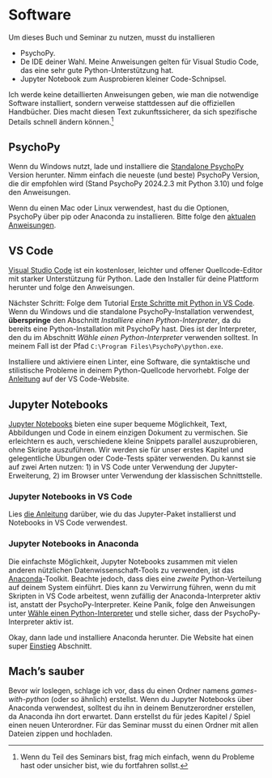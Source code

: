 # Software {- #software.de}
Um dieses Buch und Seminar zu nutzen, musst du installieren

* PsychoPy.
* De IDE deiner Wahl. Meine Anweisungen gelten für Visual Studio Code, das eine sehr gute Python-Unterstützung hat.
* Jupyter Notebook zum Ausprobieren kleiner Code-Schnipsel.

Ich werde keine detaillierten Anweisungen geben, wie man die notwendige Software installiert, sondern verweise stattdessen auf die offiziellen Handbücher. Dies macht diesen Text zukunftssicherer, da sich spezifische Details schnell ändern können.^[Wenn du Teil des Seminars bist, frag mich einfach, wenn du Probleme hast oder unsicher bist, wie du fortfahren sollst.]

## PsychoPy {#install-psychopy}
Wenn du Windows nutzt, lade und installiere die [Standalone PsychoPy](https://www.psychopy.org/download.html) Version herunter. Nimm einfach die neueste (und beste) PsychoPy Version, die dir empfohlen wird (Stand PsychoPy 2024.2.3 mit Python 3.10) und folge den Anweisungen.

Wenn du einen Mac oder Linux verwendest, hast du die Optionen, PsychoPy über pip oder Anaconda zu installieren. Bitte folge den [aktualen Anweisungen](https://www.psychopy.org/download.html#manual-installations).

## VS Code {#install-vs-code}
[Visual Studio Code](https://code.visualstudio.com/) ist ein kostenloser, leichter und offener Quellcode-Editor mit starker Unterstützung für Python. Lade den Installer für deine Plattform herunter und folge den Anweisungen.

Nächster Schritt: Folge dem Tutorial [Erste Schritte mit Python in VS Code](https://code.visualstudio.com/docs/python/python-tutorial). Wenn du Windows und die standalone PsychoPy-Installation verwendest, **überspringe** den Abschnitt _Installiere einen Python-Interpreter_, da du bereits eine Python-Installation mit PsychoPy hast. Dies ist der Interpreter, den du im Abschnitt _Wähle einen Python-Interpreter_ verwenden solltest. In meinem Fall ist der Pfad `C:\Program Files\PsychoPy\python.exe`.

Installiere und aktiviere einen Linter, eine Software, die syntaktische und stilistische Probleme in deinem Python-Quellcode hervorhebt. Folge der [Anleitung](https://code.visualstudio.com/docs/python/linting) auf der VS Code-Website.

## Jupyter Notebooks {#jupyter-notebooks}
[Jupyter Notebooks](https://jupyter.org/) bieten eine super bequeme Möglichkeit, Text, Abbildungen und Code in einem einzigen Dokument zu vermischen. Sie erleichtern es auch, verschiedene kleine Snippets parallel auszuprobieren, ohne Skripte auszuführen. Wir werden sie für unser erstes Kapitel und gelegentliche Übungen oder Code-Tests später verwenden. Du kannst sie auf zwei Arten nutzen: 1) in VS Code unter Verwendung der Jupyter-Erweiterung, 2) im Browser unter Verwendung der klassischen Schnittstelle.

### Jupyter Notebooks in VS Code
Lies [die Anleitung](https://code.visualstudio.com/docs/datascience/jupyter-notebooks) darüber, wie du das Jupyter-Paket installierst und Notebooks in VS Code verwendest.

### Jupyter Notebooks in Anaconda
Die einfachste Möglichkeit, Jupyter Notebooks zusammen mit vielen anderen nützlichen Datenwissenschaft-Tools zu verwenden, ist das [Anaconda](https://www.anaconda.com/products/individual)-Toolkit. Beachte jedoch, dass dies eine _zweite_ Python-Verteilung auf deinem System einführt. Dies kann zu Verwirrung führen, wenn du mit Skripten in VS Code arbeitest, wenn zufällig der Anaconda-Interpreter aktiv ist, anstatt der PsychoPy-Interpreter. Keine Panik, folge den Anweisungen unter [Wähle einen Python-Interpreter](https://code.visualstudio.com/docs/python/python-tutorial#_select-a-python-interpreter) und stelle sicher, dass der PsychoPy-Interpreter aktiv ist.

Okay, dann lade und installiere Anaconda herunter. Die Website hat einen super [Einstieg](https://docs.anaconda.com/anaconda/user-guide/getting-started/) Abschnitt.

## Mach's sauber {#files-folder}
Bevor wir loslegen, schlage ich vor, dass du einen Ordner namens _games-with-python_ (oder so ähnlich) erstellst. Wenn du Jupyter Notebooks über Anaconda verwendest, solltest du ihn in deinem Benutzerordner erstellen, da Anaconda ihn dort erwartet. Dann erstellst du für jedes Kapitel / Spiel einen neuen Unterordner. Für das Seminar musst du einen Ordner mit allen Dateien zippen und hochladen.
